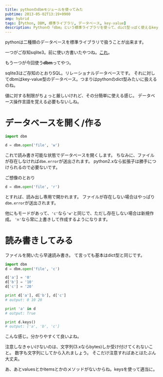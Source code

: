 ```yaml
---
title: pythonのdbmモジュールを使ってみた
pubtime: 2013-05-02T13:19+0900
amp: hybrid
tags: [Python, DBM, 標準ライブラリ, データベース, key-value]
description: Pythonの「dbm」という標準ライブラリを使って、dict型っぽく使えるkey-valueデータベースを扱う方法です。
---
```


pythonは二種類のデータベースを標準ライブラリで扱うことが出来ます。

一つがご存知sqlite3。前に使い方書いたやつね。[これ](/blog/2013/02/usage-sqlite3)。

もう一つが今回使う**dbm**ってやつ。

sqlite3はご存知のとおりSQL。リレーショナルデータベースです。
それに対してdbmはkey-value型のデータベース。つまりはpythonのdict型みたいに扱えるのね。

値に対する制限がちょっと厳しいけれど、その分簡単に使える感じ。
データベース操作言語を覚える必要もないしね。

# データベースを開く/作る
``` python
import dbm

d = dbm.open('file', 'w')
```
これで読み書き可能な状態でデータベースを開くします。
ちなみに、ファイルが存在しなければ`dbm.error`が送出されます。
python2.xなら拡張子は勝手につけられるので必要ないです。

ご想像のとおり
``` python
d = dbm.open('file', 'r')
```
とすれば、読み出し専用で開かれます。
ファイルが存在しない場合はやっぱり`dbm.error`が送出されます。

他にもモードがあって、`'c'`なら`'w'`と同じで、ただし存在しない場合は新規作成。
`'n'`なら常に上書きして作成するようになります。

# 読み書きしてみる
ファイルを開いたら早速読み書き。
て言っても基本はdict型と同じです。
``` python
import dbm
d = dbm.open('file', 'c')

d['a'] = '0'
d['b'] = '10'
d['c'] = '20'

print d['a'], d['b'], d['c']
# output: 0 10 20

print 'a' in d
# output: True

print d.keys()
# output: ['a', 'b', 'c']
```
こんな感じ。分かりやすくて良いよね。

注意しなきゃいけないのは、文字列(3.xならbytes)しか受け付けてくれないこと。
数字も文字列にしてから入れましょう。
そこだけ注意すればあとはたぶん大丈夫。

あ、あとvaluesとかitemsとかのメソッドがないからね。keysを使って適当に。
